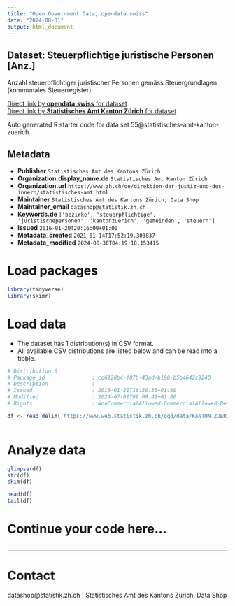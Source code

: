 ```yaml
---
title: "Open Government Data, opendata.swiss"
date: "2024-08-31"
output: html_document
---
```


## Dataset: Steuerpflichtige juristische Personen [Anz.]

Anzahl steuerpflichtiger juristischer Personen gemäss Steuergrundlagen (kommunales Steuerregister).

[Direct link by **opendata.swiss** for dataset](https://opendata.swiss/de/dataset/steuerpflichtige-juristische-personen-anz)<br>
[Direct link by **Statistisches Amt Kanton Zürich** for dataset](https://www.zh.ch/de/politik-staat/gemeinden/gemeindeportraet.html)

Auto generated R starter code for data set 55@statistisches-amt-kanton-zuerich.

## Metadata

- **Publisher** `Statistisches Amt des Kantons Zürich`
- **Organization.display_name.de** `Statistisches Amt Kanton Zürich`
- **Organization.url** `https://www.zh.ch/de/direktion-der-justiz-und-des-innern/statistisches-amt.html`
- **Maintainer** `Statistisches Amt des Kantons Zürich, Data Shop`
- **Maintainer_email** `datashop@statistik.zh.ch`
- **Keywords.de** `['bezirke', 'steuerpflichtige', 'juristischepersonen', 'kantonzuerich', 'gemeinden', 'steuern']`
- **Issued** `2016-01-20T20:16:00+01:00`
- **Metadata_created** `2021-01-14T17:52:19.303837`
- **Metadata_modified** `2024-08-30T04:19:18.153415`


# Load packages

```r

library(tidyverse)
library(skimr)

```

# Load data

-   The dataset has 1 distribution(s) in CSV format.
-   All available CSV distributions are listed below and can be read into a tibble.

```r

# Distribution 0
# Package_id               : cd6120b4-f07b-43ad-b198-b5b4642c9240
# Description              : 
# Issued                   : 2016-01-21T16:30:35+01:00
# Modified                 : 2024-07-01T09:08:49+01:00
# Rights                   : NonCommercialAllowed-CommercialAllowed-ReferenceRequired

df <- read_delim('https://www.web.statistik.zh.ch/ogd/data/KANTON_ZUERICH_462.csv')



```

# Analyze data

```r

glimpse(df)
str(df)
skim(df)

head(df)
tail(df)

```

# Continue your code here...

```r

```

------------------------------------------------------------------------

# Contact

datashop@statistik.zh.ch | Statistisches Amt des Kantons Zürich, Data Shop
